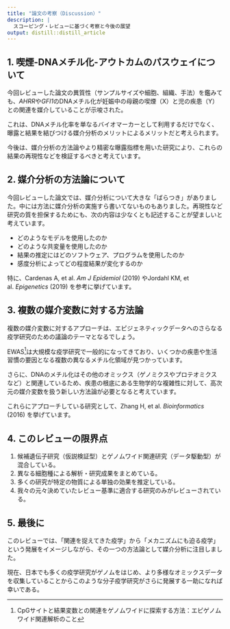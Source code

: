```yaml
---
title: "論文の考察（Discussion）"
description: |
  スコーピング・レビューに基づく考察と今後の展望
output: distill::distill_article
---
```


## 1. 喫煙-DNAメチル化-アウトカムのパスウェイについて
今回レビューした論文の異質性（サンプルサイズや細胞、組織、手法）を鑑みても、*AHRR*や*GFI1*のDNAメチル化が妊娠中の母親の喫煙（X）と児の疾患（Y）との関連を媒介していることが示唆された。

これは、DNAメチル化率を単なるバイオマーカーとして利用するだけでなく、曝露と結果を結びつける媒介分析のメリットによるメリットだと考えられます。

今後は、媒介分析の方法論やより精密な曝露指標を用いた研究により、これらの結果の再現性などを検証するべきと考えています。


## 2. 媒介分析の方法論について
今回レビューした論文では、媒介分析について大きな「ばらつき」がありました。中には方法に媒介分析の実施すら書いてないものもありました。再現性など研究の質を担保するためにも、次の内容は少なくとも記述することが望ましいと考えています。

- どのようなモデルを使用したのか
- どのような共変量を使用したのか
- 結果の推定にはどのソフトウェア、プログラムを使用したのか
- 感度分析によってどの程度結果が変化するのか

特に、Cardenas A, et al. *Am J Epidemiol* (2019) やJordahl KM, et al. *Epigenetics* (2019) を参考に挙げています。


## 3. 複数の媒介変数に対する方法論
複数の媒介変数に対するアプローチは、エピジェネティックデータへのさらなる疫学研究のための議論のテーマとなるでしょう。

EWAS^[CpGサイトと結果変数との関連をゲノムワイドに探索する方法：エピゲノムワイド関連解析のこと]は大規模な疫学研究で一般的になってきており、いくつかの疾患や生活習慣の要因となる複数の異なるメチル化領域が見つかっています。

さらに、DNAのメチル化はその他のオミックス（ゲノミクスやプロテオミクスなど）と関連しているため、疾患の根底にある生物学的な複雑性に対して、高次元の媒介変数を扱う新しい方法論が必要となると考えています。

これらにアプローチしている研究として、Zhang H, et al. *Bioinformatics* (2016) を挙げています。

## 4. このレビューの限界点
1. 候補遺伝子研究（仮説検証型）とゲノムワイド関連研究（データ駆動型）が混合している。
2. 異なる細胞種による解析・研究成果をまとめている。
3. 多くの研究が特定の物質による単独の効果を推定している。
4. 我々の元々決めていたレビュー基準に適合する研究のみがレビューされている。

## 5. 最後に
このレビューでは、「関連を捉えてきた疫学」から「メカニズムにも迫る疫学」という発展をイメージしながら、その一つの方法論として媒介分析に注目しました。

現在、日本でも多くの疫学研究がゲノムをはじめ、より多様なオミックスデータを収集していることからこのような分子疫学研究がさらに発展する一助になれば幸いである。